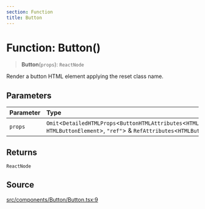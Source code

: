 ```yaml
---
section: Function
title: Button
---
```


# Function: Button()

> **Button**(`props`): `ReactNode`

Render a button HTML element applying the reset class name.

## Parameters

| Parameter | Type |
| :------ | :------ |
| `props` | `Omit`\<`DetailedHTMLProps`\<`ButtonHTMLAttributes`\<`HTMLButtonElement`\>, `HTMLButtonElement`\>, `"ref"`\> & `RefAttributes`\<`HTMLButtonElement`\> |

## Returns

`ReactNode`

## Source

[src/components/Button/Button.tsx:9](https://github.com/gpbl/react-day-picker/blob/a8bfa5451/src/components/Button/Button.tsx#L9)
